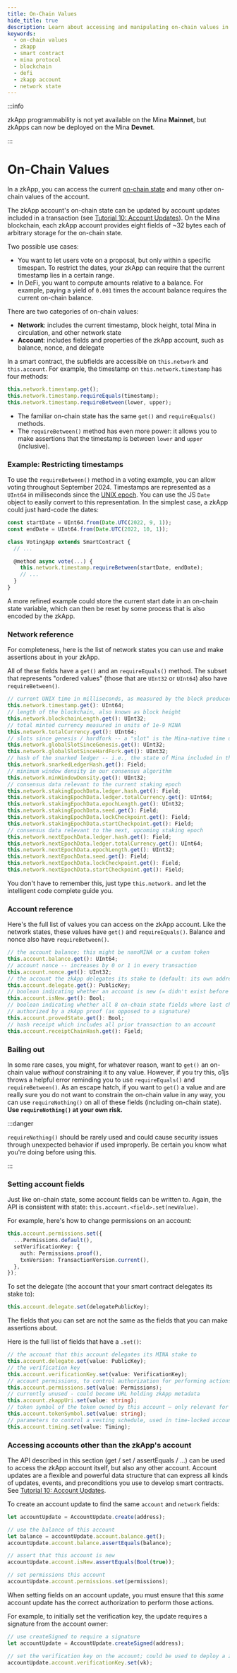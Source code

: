 ```yaml
---
title: On-Chain Values
hide_title: true
description: Learn about accessing and manipulating on-chain values in a zkApp, including network and account-level data. Understand potential use cases such as timestamp restrictions, on-chain balances, and account properties.
keywords:
  - on-chain values
  - zkapp
  - smart contract
  - mina protocol
  - blockchain
  - defi
  - zkapp account
  - network state
---
```


:::info

zkApp programmability is not yet available on the Mina **Mainnet**, but zkApps can now be deployed on the Mina **Devnet**.

:::

# On-Chain Values

In a zkApp, you can access the current [on-chain state](/zkapps/writing-a-zkapp/how-to-write-a-zkapp#on-chain-state) and many other on-chain values of the account.

The zkApp account's on-chain state can be updated by account updates included in a transaction (see [Tutorial 10: Account Updates](/zkapps/tutorials/account-updates)). On the Mina blockchain, each zkApp account provides eight fields of ~32 bytes each of arbitrary storage for the on-chain state.

Two possible use cases:

- You want to let users vote on a proposal, but only within a specific timespan. To restrict the dates, your zkApp can require that the current timestamp lies in a certain range.
- In DeFi, you want to compute amounts relative to a balance. For example, paying a yield of `0.001` times the account balance requires the current on-chain balance.

There are two categories of on-chain values:

- **Network**: includes the current timestamp, block height, total Mina in circulation, and other network state
- **Account**: includes fields and properties of the zkApp account, such as balance, nonce, and delegate

In a smart contract, the subfields are accessible on `this.network` and `this.account`.
For example, the timestamp on `this.network.timestamp` has four methods:

```ts
this.network.timestamp.get();
this.network.timestamp.requireEquals(timestamp);
this.network.timestamp.requireBetween(lower, upper);
```

- The familiar on-chain state has the same `get()` and `requireEquals()` methods.
- The `requireBetween()` method has even more power: it allows you to make assertions that the timestamp is between `lower` and `upper` (inclusive).

### Example: Restricting timestamps

To use the `requireBetween()` method in a voting example, you can allow voting throughout September 2024. Timestamps are represented as a `UInt64` in milliseconds since the [UNIX epoch](https://en.wikipedia.org/wiki/Unix_time). You can use the JS `Date` object to easily convert to this representation. In the simplest case, a zkApp could just hard-code the dates:

```ts
const startDate = UInt64.from(Date.UTC(2022, 9, 1));
const endDate = UInt64.from(Date.UTC(2022, 10, 1));

class VotingApp extends SmartContract {
  // ...

  @method async vote(...) {
    this.network.timestamp.requireBetween(startDate, endDate);
    // ...
  }
}
```

A more refined example could store the current start date in an on-chain state variable, which can then be reset by some process that is also encoded by the zkApp.

### Network reference

For completeness, here is the list of network states you can use and make assertions about in your zkApp.

All of these fields have a `get()` and an `requireEquals()` method. The subset that represents "ordered values" (those that are `UInt32` or `UInt64`) also have `requireBetween()`.

```ts
// current UNIX time in milliseconds, as measured by the block producer
this.network.timestamp.get(): UInt64;
// length of the blockchain, also known as block height
this.network.blockchainLength.get(): UInt32;
// total minted currency measured in units of 1e-9 MINA
this.network.totalCurrency.get(): UInt64;
// slots since genesis / hardfork -- a "slot" is the Mina-native time unit of 3 minutes
this.network.globalSlotSinceGenesis.get(): UInt32;
this.network.globalSlotSinceHardFork.get(): UInt32;
// hash of the snarked ledger -- i.e., the state of Mina included in the blockchain proof
this.network.snarkedLedgerHash.get(): Field;
// minimum window density in our consensus algorithm
this.network.minWindowDensity.get(): UInt32;
// consensus data relevant to the current staking epoch
this.network.stakingEpochData.ledger.hash.get(): Field;
this.network.stakingEpochData.ledger.totalCurrency.get(): UInt64;
this.network.stakingEpochData.epochLength.get(): UInt32;
this.network.stakingEpochData.seed.get(): Field;
this.network.stakingEpochData.lockCheckpoint.get(): Field;
this.network.stakingEpochData.startCheckpoint.get(): Field;
// consensus data relevant to the next, upcoming staking epoch
this.network.nextEpochData.ledger.hash.get(): Field;
this.network.nextEpochData.ledger.totalCurrency.get(): UInt64;
this.network.nextEpochData.epochLength.get(): UInt32;
this.network.nextEpochData.seed.get(): Field;
this.network.nextEpochData.lockCheckpoint.get(): Field;
this.network.nextEpochData.startCheckpoint.get(): Field;
```

You don't have to remember this, just type `this.network.` and let the intelligent code complete guide you.

### Account reference

Here's the full list of values you can access on the zkApp account. Like the network states, these values have `get()` and `requireEquals()`. Balance and nonce also have `requireBetween()`.

```ts
// the account balance; this might be nanoMINA or a custom token
this.account.balance.get(): UInt64;
// account nonce -- increases by 0 or 1 in every transaction
this.account.nonce.get(): UInt32;
// the account the zkApp delegates its stake to (default: its own address)
this.account.delegate.get(): PublicKey;
// boolean indicating whether an account is new (= didn't exist before the transaction)
this.account.isNew.get(): Bool;
// boolean indicating whether all 8 on-chain state fields where last changed by a transaction
// authorized by a zkApp proof (as opposed to a signature)
this.account.provedState.get(): Bool;
// hash receipt which includes all prior transaction to an account
this.account.receiptChainHash.get(): Field;
```

### Bailing out

In some rare cases, you might, for whatever reason, want to `get()` an on-chain value _without_ constraining it to any value.
However, if you try this, o1js throws a helpful error reminding you to use `requireEquals()` and `requireBetween()`.
As an escape hatch, if you want to `get()` a value and are really sure you do not want to constrain the on-chain value in any way,
you can use `requireNothing()` on all of these fields (including on-chain state). **Use `requireNothing()` at your own risk.**

:::danger

`requireNothing()` should be rarely used and could cause security issues through unexpected behavior if used improperly. Be certain you know what you're doing before using this.

:::

### Setting account fields

Just like on-chain state, some account fields can be written to. Again, the API is consistent with state: `this.account.<field>.set(newValue)`.

For example, here's how to change permissions on an account:

```ts
this.account.permissions.set({
  ...Permissions.default(),
  setVerificationKey: {
    auth: Permissions.proof(),
    txnVersion: TransactionVersion.current(),
  },
});
```

To set the delegate (the account that your smart contract delegates its stake to):

```ts
this.account.delegate.set(delegatePublicKey);
```

The fields that you can set are not the same as the fields that you can make assertions about.

Here is the full list of fields that have a `.set()`:

```ts
// the account that this account delegates its MINA stake to
this.account.delegate.set(value: PublicKey);
// the verification key
this.account.verificationKey.set(value: VerificationKey);
// account permissions, to control authorization for performing actions on the account
this.account.permissions.set(value: Permissions);
// currently unused - could become URL holding zkApp metadata
this.account.zkappUri.set(value: string);
// token symbol of the token owned by this account — only relevant for token contracts!
this.account.tokenSymbol.set(value: string);
// parameters to control a vesting schedule, used in time-locked accounts
this.account.timing.set(value: Timing);
```

### Accessing accounts other than the zkApp's account

The API described in this section (get / set / assertEquals / ...) can be used to access the zkApp account itself, but also any other account. Account updates are a flexible and powerful data structure that can express all kinds of updates, events, and preconditions you use to develop smart contracts. See [Tutorial 10: Account Updates](/zkapps/tutorials/account-updates).

To create an account update to find the same `account` and `network` fields:

```ts
let accountUpdate = AccountUpdate.create(address);

// use the balance of this account
let balance = accountUpdate.account.balance.get();
accountUpdate.account.balance.assertEquals(balance);

// assert that this account is new
accountUpdate.account.isNew.assertEquals(Bool(true));

// set permissions this account
accountUpdate.account.permissions.set(permissions);
```

When setting fields on an account update, you must ensure that this _same_ account update has the correct authorization to perform those actions.

For example, to initially set the verification key, the update requires a signature from the account owner:

```ts
// use createSigned to require a signature
let accountUpdate = AccountUpdate.createSigned(address);

// set the verification key on the account; could be used to deploy a zkApp from a zkApp
accountUpdate.account.verificationKey.set(vk);
```
